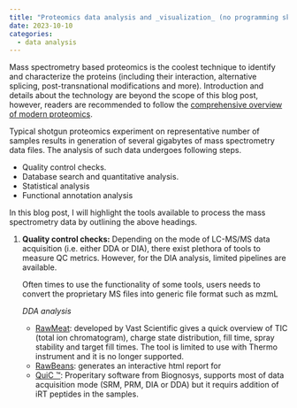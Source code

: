 ```yaml
---
title: "Proteomics data analysis and _visualization_ (no programming skills..its okay..but)"
date: 2023-10-10
categories:
  - data analysis
---
```


Mass spectrometry based proteomics is the coolest technique to identify and characterize the proteins (including their interaction, alternative splicing, post-transnational modifications and more). Introduction and details about the technology are beyond the scope of this blog post, however, readers are recommended to follow the [comprehensive overview of modern proteomics](https://jessegmeyerlab.github.io/proteomics-tutorial/).

Typical shotgun proteomics experiment on representative number of samples results in generation of several gigabytes of mass spectrometry data files. The analysis of such data undergoes following steps.

-   Quality control checks.
-   Database search and quantitative analysis.
-   Statistical analysis
-   Functional annotation analysis

In this blog post, I will highlight the tools available to process the mass spectrometry data by outlining the above headings.

1.  **Quality control checks:** Depending on the mode of LC-MS/MS data acquisition (i.e. either DDA or DIA), there exist plethora of tools to measure QC metrics. However, for the DIA analysis, limited pipelines are available.

    Often times to use the functionality of some tools, users needs to convert the proprietary MS files into generic file format such as mzmL

    *DDA analysis*

    -   [RawMeat](https://proteomicsresource.washington.edu/protocols06/): developed by Vast Scientific gives a quick overview of TIC (total ion chromatogram), charge state distribution, fill time, spray stability and target fill times. The tool is limited to use with Thermo instrument and it is no longer supported.
    -   [RawBeans](https://bitbucket.org/incpm/prot-qc/downloads/): generates an interactive html report for
    -   [QuiC ™](https://biognosys.com/software/quic/): Properitary software from Biognosys, supports most of data acquisition mode (SRM, PRM, DIA or DDA) but it requirs addition of iRT peptides in the samples.
